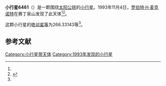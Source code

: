 {{Infobox planet
| bgcolour = #FFFFC0
| name = 6461
| symbol = 
| image = 
| caption = 
| discovery = yes
| discovery_ref = 
| discoverer = [[罗伯特·H·麦克诺特|罗伯特·H·麦克诺特]]
| discovery_site = [[赛丁泉山|赛丁泉山]] 
| discovered = 1993年11月4日
| designations = yes
| mp_name = 
| named_after = 
| alt_names = 
| mp_category = [[主带内小行星|主带内小行星]]
| orbit_ref = <ref name="a">[http://ssd.jpl.nasa.gov/sbdb.cgi?sstr=6461 6461] {{Wayback|url=http://ssd.jpl.nasa.gov/sbdb.cgi?sstr=6461 |date=20110610041955 }}，小行星數據庫瀏覽器（JPL Small-Body Database Browser）－[[美国国家航空航天局|美国国家航空航天局]]喷气推进实验室</ref>
| epoch = 2456400.5 (2013年4月18日更新)
| aphelion = {{convert|2.1523337|AU|km|3|abbr=on|lk=out}}
| perihelion = {{convert|1.7531415|AU|km|3|abbr=on}}
| semimajor = {{convert|1.9527376|AU|km|3|abbr=on}}
| eccentricity = 0.1022135
| period = 996.6995678 [[日|日]]<br />2.73[[儒略年|儒略年]]
| avg_speed = 
| inclination = 23.41864
| asc_node = 154.20705
| mean_anomaly = 
| arg_peri = 266.33143
| satellites = 
| physical_characteristics = yes
| dimensions = 
| mass = 
| density = 
| surface_grav = 
| escape_velocity = 
| sidereal_day = 
| axial_tilt = 
| pole_ecliptic_lat = 
| pole_ecliptic_lon = 
| albedo = 
| temperatures= 
| temp_name1 = 
| mean_temp_1 = 
| max_temp_1 = 
| temp_name2 = 
| max_temp_2 = 
| spectral_type = 
| abs_magnitude = 266.33143
}}

'''小行星6461'''（{{lang-en|6461}}）是一颗围绕[[太阳|太阳]][[公转|公转]]的[[小行星|小行星]]。1993年11月4日，[[罗伯特·H·麦克诺特|罗伯特·H·麦克诺特]]在赛丁泉山发现了此天体<ref name="a" /><ref>{{cite news|title=小行星列表|url=http://cfa-www.harvard.edu/iau/lists/NumberedMPs.txt|accessdate=2013-07-08|newspaper=哈佛大学|archive-date=2008-05-17|archive-url=https://web.archive.org/web/20080517010638/http://cfa-www.harvard.edu/iau/lists/NumberedMPs.txt|dead-url=no}}</ref>。

这颗小行星的[[绝对星等|绝对星等]]为266.33143等<ref name="a" />。

==参考文献==
{{reflist}}
{{Minor Planet Number|[[小行星6460|小行星6460]]|[[小行星6462|小行星6462]]}}

{{小天体}}

[[Category:小行星带天体|Category:小行星带天体]]
[[Category:1993年发现的小行星|Category:1993年发现的小行星]]

{{asteroid-stub}}